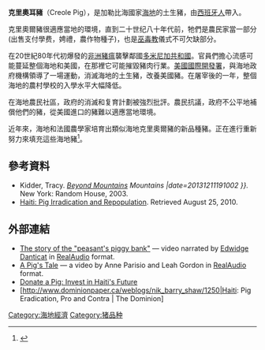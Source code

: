 '''克里奧耳豬'''（Creole Pig），是加勒比海國家[[海地|海地]]的土生豬，由[[西班牙人|西班牙人]]帶入。

克里奧爾豬很適應當地的環境，直到二十世纪八十年代前，牠們是農民家當一部分(出售支付學费，娉禮，農作物種子)，也是[[巫毒教|巫毒教]]儀式不可欠缺部分。

在20世紀80年代初爆發的[[非洲豬瘟|非洲豬瘟]]襲擊鄰國[[多米尼加共和國|多米尼加共和國]]。官員們擔心流感可能蔓延整個海地和美國，在那裡它可能摧毀豬肉行業。[[美國國際開發署|美國國際開發署]]，與海地政府機構領導了一場運動，消滅海地的土生豬，改養美國豬。在屠宰後的一年，整個海地的農村學校的入學水平大幅降低。

在海地農民社區，政府的消滅和复育計劃被強烈批評。農民抗議，政府不公平地補償他們的豬，從美國進口的豬難以適應當地環境。

近年來，海地和法國農學家培育出類似海地克里奧爾豬的新品種豬。正在進行重新努力來填充這些海地豬<ref>{{Cite web |url=http://www.grassrootsonline.org/what_pigparty.html |title=Grassroots International |accessdate=2013-12-05 |archive-date=2006-12-20 |archive-url=https://web.archive.org/web/20061220203809/http://www.grassrootsonline.org/what_pigparty.html |dead-url=no }}</ref>。

==參考資料==
{{Reflist}}
* Kidder, Tracy. ''[http://books.google.com/books?id=ByLYonKhQkEC&printsec=frontcover&dq=red+and+black+haiti&hl=en&ei=lFpfTLbaC8T38AaW8py5DQ&sa=X&oi=book_result&ct=result&resnum=1&ved=0CCoQ6AEwAA#v=onepage&q&f=false|Mountains Beyond Mountains] {{Wayback|url=http://books.google.com/books?id=ByLYonKhQkEC&printsec=frontcover&dq=red+and+black+haiti&hl=en&ei=lFpfTLbaC8T38AaW8py5DQ&sa=X&oi=book_result&ct=result&resnum=1&ved=0CCoQ6AEwAA#v=onepage&q&f=false{{!}}Mountains |date=20131211191002 }}.'' New York: Random House, 2003.
* [https://web.archive.org/web/20050830001805/http://www.webster.edu/~corbetre/haiti/misctopic/pigs/gaertner.htm Haiti: Pig Irradication and Repopulation].  Retrieved August 25, 2010.

==外部連結==
* [https://web.archive.org/web/20070929123722/http://freespeech.org/ramfiles/haiti_piggy.ram The story of the "peasant's piggy bank"] — video narrated by [[Edwidge_Danticat|Edwidge Danticat]] in [[RealAudio|RealAudio]] format.
* [https://web.archive.org/web/20070929123953/http://freespeech.org/ramfiles/pigstale.ram A Pig's Tale] — a video by Anne Parisio and Leah Gordon in [[RealAudio|RealAudio]] format.
* [http://www.globalgiving.co.uk/pr/1600/proj1512a.html Donate a Pig: Invest in Haiti's Future] {{Wayback|url=http://www.globalgiving.co.uk/pr/1600/proj1512a.html |date=20120222220536 }}
* [http://www.dominionpaper.ca/weblogs/nik_barry_shaw/1250|Haiti: Pig Eradication, Pro and Contra | The Dominion]{{dead link|date=2017年11月 |bot=InternetArchiveBot |fix-attempted=yes }}

[[Category:海地經濟|Category:海地經濟]]
[[Category:猪品种|Category:猪品种]]
